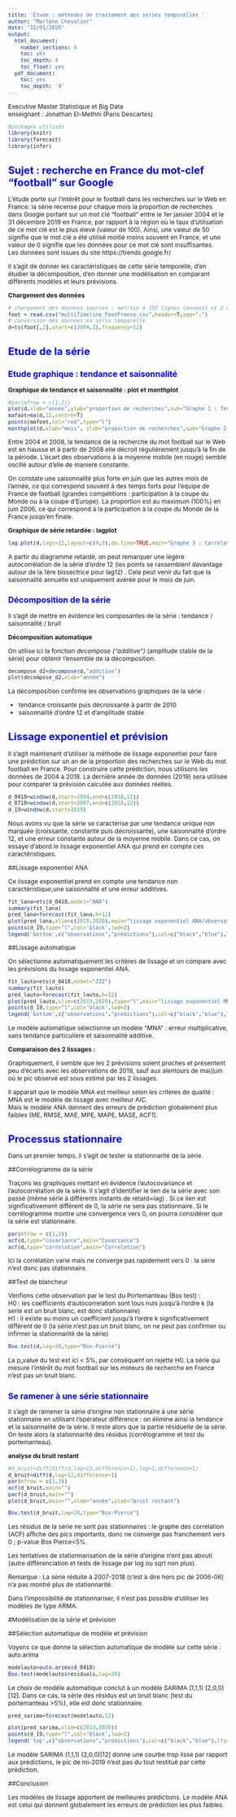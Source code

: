 ```yaml
---
title: 'Etude : méthodes de traitement des séries temporelles '
author: "Marlène Chevalier"
date: "12/01/2020"
output:
  html_document:
    number_sections: 4
    toc: yes
    toc_depth: 4
    toc_float: yes
  pdf_document:
    toc: yes
    toc_depth: '4'
---
```


Executive Master Statistique et Big Data  
enseignant : Jonathan El-Methni (Paris Descartes)


<style type="text/css">
body{ /* Normal  */
font-size: 12px;
}
td {  /* Table  */
font-size: 12px;
}
h1.title {
font-size: 26px;
color: Blue;
}

h1 { /* Header 1 */
font-size: 20px;
color: Blue;
}
h2 { /* Header 2 */
font-size: 16px;
color: Blue;
}
h3 { /* Header 3 */
font-size: 14px;
font-family: "Times New Roman", Times, serif;
color: Blue;
}
</style>

<style>
#TOC {
  color: Blue; 
}

</style>


```r

#packages utilisés
library(knitr)
library(forecast)
library(infer)

```


# Sujet : recherche en France du mot-clef "football" sur Google
L’étude porte sur l'intérêt pour le football dans les recherches sur le Web en France: la série recense pour chaque mois la proportion de recherches dans Google portant sur un mot clé "football" entre le 1er janvier 2004 et le 31 décembre 2019 en France, par rapport à la région où le taux d'utilisation de ce mot clé est le plus élevé (valeur de 100). Ainsi, une valeur de 50 signifie que le mot clé a été utilisé moitié moins souvent en France, et une valeur de 0 signifie que les données pour ce mot clé sont insuffisantes.  
Les données sont issues du site https://trends.google.fr/   

Il s'agit de donner les caractéristiques de cette série temporelle, d'en étudier la décomposition, d'en donner une modélisation en comparant différents modèles et leurs prévisions.  

**Chargement des données**  

```r
# chargement des données sources : matrice à 192 lignes (années) et 2 colonnes (année et proportion)
foot = read.csv("multiTimeline_FootFrance.csv",header=T,sep=",") 
# conversion des données en série temporelle
d=ts(foot[,2],start=c(2004,1),frequency=12) 

```

# Etude de la série  

## Etude graphique : tendance et saisonnalité

**Graphique de tendance et saisonnalité : plot et monthplot**

```r
#par(mfrow = c(1,2))
plot(d,xlab="année",ylab="proportion de recherches",sub="Graphe 1 : Tendance",cex.sub=0.9)
mafoot=ma(d,12,centre=T)
points(mafoot,col="red",type="l")
monthplot(d,xlab="mois", ylab="proportion de recherches",sub="Graphe 2 : Saisonnalité",cex.sub=0.9)

```

Entre 2004 et 2008, la tendance de la recherche du mot football sur le Web est en hausse et à partir de 2008 elle décroit régulièrement jusqu'à la fin de la période.
L'écart des observations à la moyenne mobile (en rouge) semble oscillé autour d'elle de maniere constante.

On constate une saisonnalité plus forte en juin que les autres mois de l'année, ce qui correspond souvent à des temps forts pour l'équipe de France de football (grandes compétitions : participation à la coupe du Monde ou à la coupe d'Europe). La proportion est au maximum (100%) en juin 2006, ce qui correspond à la participation à la coupe du Monde de la France jusqu'en finale.


**Graphique de série retardée : lagplot** 

```r
lag.plot(d,lags=12,layout=c(4,3),do.line=TRUE,main="Graphe 3 : Corrélation de la série avec son passé",cex.main=0.9)
```
 
A partir du diagramme retardé, on peut remarquer une légère autocorrélation  de la série d'ordre 12 (les points se rassemblent davantage autour de la 1ère bissectrice pour lag12) . Cela peut venir du fait que la saisonnalité annuelle est uniquement avérée pour le mois de juin. 

## Décomposition de la série

Il s'agit de mettre en évidence les composantes de la série : tendance / saisonnalité / bruit  


**Décomposition automatique**  
  
On utilise ici la fonction *decompose ("additive")* (amplitude stable de la série) pour obtenir l'ensemble de la décomposition.  

```r
decompose_d2=decompose(d,"additive")
plot(decompose_d2,xlab="année")


```

La décomposition confirme les observations graphiques de la série :  

   - tendance croissante puis décroissante à partir de 2010 
   - saisonnalité d'ordre 12 et d'amplitude stable  
  
# Lissage exponentiel et prévision

Il s'agit maintenant d'utiliser la méthode de lissage exponentiel pour faire une prédiction sur un an de la proportion des recherches sur le Web du mot football en France. Pour construire cette prédiction, nous utilisons les données de 2004 à 2018. La dernière année de données (2019) sera utilisée pour comparer la prévision calculée aux données réelles. 

```r
d_0418=window(d,start=2004,end=c(2018,12))
d_0718=window(d,start=2007,end=c(2018,12))
d_19=window(d,start=2019)

```
 
Nous avons vu que la série se caractérise par une tendance unique non marquée (croissante, constante puis décroissante), une saisonnalité d'ordre 12, et une erreur constante autour de la moyenne mobile. Dans ce cas, on essaye d'abord le lissage exponentiel ANA qui prend en compte ces caractéristiques.  
 
##Lissage exponentiel ANA

Ce lissage exponentiel prend en compte une tendance non caractéristique,une saisonnalité et une erreur additives.

 
```r
fit_lana=ets(d_0418,model="ANA")
summary(fit_lana)
pred_lana=forecast(fit_lana,h=12)
plot(pred_lana,xlim=c(2019,2020),main="lissage exponentiel ANA/observations")
points(d_19,type="l",col='black',lwd=2)
legend('bottom',c("observations","prédictions"),col=c("black","blue"),lty=rep(1,2),lwd=rep(2,2))
```
 

##Lissage automatique

On sélectionne automatiquement les critères de lissage et on compare avec les prévisions du lissage exponentiel ANA.


```r
fit_lauto=ets(d_0418,model="ZZZ")
summary(fit_lauto)
pred_lauto=forecast(fit_lauto,h=12)
plot(pred_lauto,xlim=c(2019,2020),type="l",main="lissage exponentiel MNA/observations")
points(d_19,type="l",col='black',lwd=2)
legend('bottom',c("observations","prédictions"),col=c("black","blue"),lty=c(rep(1,3)),lwd=c(rep(2,3)))
```
 
Le modèle automatique sélectionne un modèle "MNA" : erreur multiplicative, sans tendance particulière et saisonnalité additive.


**Comparaison des 2 lissages :**  

Graphiquement, il semble que les 2 prévisions soient  proches et présentent peu d'écarts avec les observations de 2019, sauf aux alentours de mai/juin où le pic observé est sous estimé par les 2 lissages.

Il apparait que le modèle MNA est meilleur selon les critères de qualité : MNA est le modèle de lissage avec meilleur AIC.  
Mais le modèle ANA donnent des erreurs de prédiction globalement plus faibles (ME, RMSE, MAE, MPE, MAPE, MASE, ACF1).
  

# Processus stationnaire

Dans un premier temps, il s'agit de tester la stationnarité de la série.

##Corrélogramme de la série 

Traçons les graphiques mettant en évidence l'autocovariance et l'autocorrélation de la série. Il s'agit d'identifier le lien de la série avec son passé (même série à différents instants de retard=lag) . Si ce lien est significativement différent de 0, la série ne sera pas stationnaire. Si le corrélogramme montre une convergence vers 0, on pourra considérer que la série est stationnaire.

```r
par(mfrow = c(1,2))
acf(d,type="covariance",main="Covariance")
acf(d,type="correlation",main="Correlation")
```

Ici la corrélation varie mais ne converge pas rapidement vers 0 :  la série  n'est donc pas stationnaire.

##Test de blancheur

Vérifions cette observation par le test du Portemanteau (Box test) :  
H0 : les coefficients d'autocorrelation sont tous nuls jusqu'à l'ordre k (la serie est un bruit blanc, est donc stationnaire)  
H1 : il existe au moins un coefficient jusqu'à l'ordre k significativement différent de 0 (la série n'est pas un bruit blanc, on ne peut pas confirmer ou infirmer la stationnarité de la série)

```r
Box.test(d,lag=20,type="Box-Pierce")
```

La p_value du test est ici < 5%, par conséquent on rejette H0. La série qui mesure l'intérêt du mot football sur les moteurs de recherche en France n'est pas un bruit blanc.

## Se ramener à une série stationnaire 

Il s'agit de ramener la série d'origine non stationnaire à une série stationnaire en utilisant l'opérateur différence : on élimine ainsi la tendance et la saisonnalité de la série. Il reste alors que la partie résiduelle de la série. On teste alors la stationnarité des résidus (corrélogramme et test du portemanteau).


**analyse du bruit restant**  
```r
#d_bruit=diff(diff(d,lag=12,difference=1),lag=1,difference=1)
d_bruit=diff(d,lag=12,difference=1)
par(mfrow = c(1,3))
acf(d_bruit,main="")
pacf(d_bruit,main="")
plot(d_bruit,main="",xlab="année",ylab="bruit restant")

Box.test(d_bruit,lag=20,type="Box-Pierce")

```

Les résidus de la série ne sont pas stationnaires : le graphe des corrélation (ACF) affiche des pics importants, donc ne converge pas franchement vers 0 ; p-value Box Pierce<5%.

Les tentatives de stationnarisation de la série d'origine n'ont pas abouti (autre différenciation et tests de lissage par log ou sqrt non plus).  

Remarque : La série réduite à 2007-2018 (c'est à dire hors pic de 2006-06) n'a pas montré plus de stationnarité.  

Dans l'impossibilité de stationnariser, il n'est pas possible d'utiliser les modèles de type ARMA.  


#Modélisation de la série et prévision

##Sélection automatique de modèle et prévision

Voyons ce que donne la sélection automatique de modèle sur cette série : auto.arima

```r
modelauto=auto.arima(d_0418)
Box.test(modelauto$residuals,lag=20)

```

Le choix de modèle automatique conclut à un modèle SARIMA (1,1,1) (2,0,0)[12]. Dans ce cas, la série des résidus est un bruit blanc (test du portemanteau >5%), elle est donc stationnaire.


```r
pred_sarima=forecast(modelauto,12)

plot(pred_sarima,xlim=c(2019,2020))
points(d_19,type="l",col='black',lwd=2)
legend('top',c("observations","prédictions"),col=c("black","blue"),lty=rep(1,2),lwd=rep(2,2))

```

Le modèle SARIMA (1,1,1) (2,0,0)[12] donne une courbe trop lisse par rapport aux prédictions, le pic de mi-2019 n'est pas du tout restitué par cette prédiction.


##Conclusion 

Les modèles de lissage apportent de meilleures prédictions. Le modèle ANA est celui qui donnent globalement les erreurs de prédiction les plus faibles.

